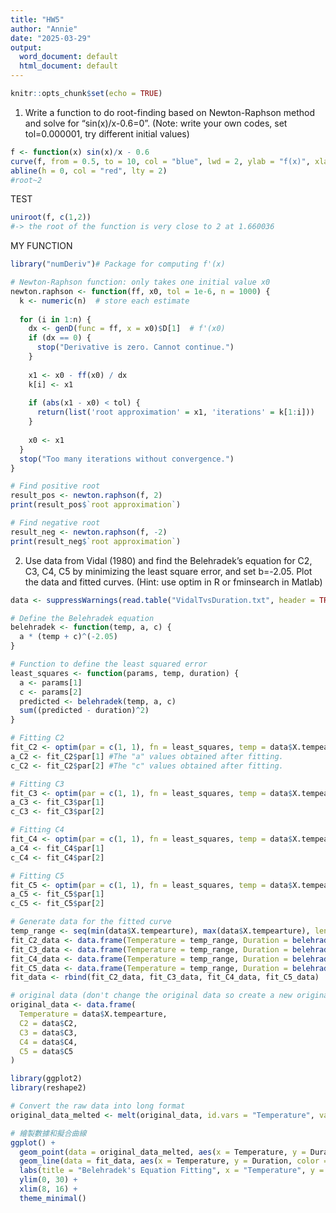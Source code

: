 ```yaml
---
title: "HW5"
author: "Annie"
date: "2025-03-29"
output:
  word_document: default
  html_document: default
---
```


```r
knitr::opts_chunk$set(echo = TRUE)
```

1. Write a function to do root-finding based on Newton-Raphson method and solve for “sin(x)/x-0.6=0”. (Note: write your own codes, set tol=0.000001, try different initial values)
```r
f <- function(x) sin(x)/x - 0.6
curve(f, from = 0.5, to = 10, col = "blue", lwd = 2, ylab = "f(x)", xlab = "x")
abline(h = 0, col = "red", lty = 2)
#root~2
```
TEST
```r
uniroot(f, c(1,2)) 
#-> the root of the function is very close to 2 at 1.660036
```
MY FUNCTION
```r
library("numDeriv")# Package for computing f'(x)
```

```r

# Newton-Raphson function: only takes one initial value x0
newton.raphson <- function(ff, x0, tol = 1e-6, n = 1000) {
  k <- numeric(n)  # store each estimate
  
  for (i in 1:n) {
    dx <- genD(func = ff, x = x0)$D[1]  # f'(x0)
    if (dx == 0) {
      stop("Derivative is zero. Cannot continue.")
    }
    
    x1 <- x0 - ff(x0) / dx
    k[i] <- x1
    
    if (abs(x1 - x0) < tol) {
      return(list('root approximation' = x1, 'iterations' = k[1:i]))
    }
    
    x0 <- x1
  }
  stop("Too many iterations without convergence.")
}

```

```r
# Find positive root
result_pos <- newton.raphson(f, 2)
print(result_pos$`root approximation`)

# Find negative root
result_neg <- newton.raphson(f, -2)
print(result_neg$`root approximation`)

```

2. Use data from Vidal (1980) and find the Belehradek’s equation for C2, C3, C4, C5 by minimizing the least square error, and set b=-2.05. Plot the data and fitted curves. (Hint: use optim in R or fminsearch in Matlab)

```r

data <- suppressWarnings(read.table("VidalTvsDuration.txt", header = TRUE))

# Define the Belehradek equation
belehradek <- function(temp, a, c) {
  a * (temp + c)^(-2.05)
}

# Function to define the least squared error
least_squares <- function(params, temp, duration) {
  a <- params[1]
  c <- params[2]
  predicted <- belehradek(temp, a, c)
  sum((predicted - duration)^2)
}

# Fitting C2
fit_C2 <- optim(par = c(1, 1), fn = least_squares, temp = data$X.tempearture, duration = data$C2)
a_C2 <- fit_C2$par[1] #The "a" values obtained after fitting.
c_C2 <- fit_C2$par[2] #The "c" values obtained after fitting.

# Fitting C3
fit_C3 <- optim(par = c(1, 1), fn = least_squares, temp = data$X.tempearture, duration = data$C3)
a_C3 <- fit_C3$par[1]
c_C3 <- fit_C3$par[2]

# Fitting C4
fit_C4 <- optim(par = c(1, 1), fn = least_squares, temp = data$X.tempearture, duration = data$C4)
a_C4 <- fit_C4$par[1]
c_C4 <- fit_C4$par[2]

# Fitting C5
fit_C5 <- optim(par = c(1, 1), fn = least_squares, temp = data$X.tempearture, duration = data$C5)
a_C5 <- fit_C5$par[1]
c_C5 <- fit_C5$par[2]

# Generate data for the fitted curve
temp_range <- seq(min(data$X.tempearture), max(data$X.tempearture), length.out = 100)
fit_C2_data <- data.frame(Temperature = temp_range, Duration = belehradek(temp_range, a_C2, c_C2), Species = "C2")
fit_C3_data <- data.frame(Temperature = temp_range, Duration = belehradek(temp_range, a_C3, c_C3), Species = "C3")
fit_C4_data <- data.frame(Temperature = temp_range, Duration = belehradek(temp_range, a_C4, c_C4), Species = "C4")
fit_C5_data <- data.frame(Temperature = temp_range, Duration = belehradek(temp_range, a_C5, c_C5), Species = "C5")
fit_data <- rbind(fit_C2_data, fit_C3_data, fit_C4_data, fit_C5_data)

# original data (don't change the original data so create a new original data)
original_data <- data.frame(
  Temperature = data$X.tempearture,
  C2 = data$C2,
  C3 = data$C3,
  C4 = data$C4,
  C5 = data$C5
)

library(ggplot2)
library(reshape2)

# Convert the raw data into long format
original_data_melted <- melt(original_data, id.vars = "Temperature", variable.name = "Species", value.name = "Duration")

# 繪製數據和擬合曲線
ggplot() +
  geom_point(data = original_data_melted, aes(x = Temperature, y = Duration, color = Species)) +
  geom_line(data = fit_data, aes(x = Temperature, y = Duration, color = Species)) +
  labs(title = "Belehradek's Equation Fitting", x = "Temperature", y = "Stage Duration") +
  ylim(0, 30) +
  xlim(8, 16) +
  theme_minimal()
```



